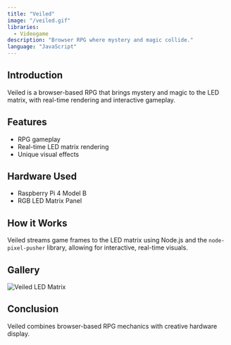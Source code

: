 ```yaml
---
title: "Veiled"
image: "/veiled.gif"
libraries:
  - Videogame
description: "Browser RPG where mystery and magic collide."
language: "JavaScript"
---
```


## Introduction

Veiled is a browser-based RPG that brings mystery and magic to the LED matrix, with real-time rendering and interactive gameplay.

## Features

- RPG gameplay
- Real-time LED matrix rendering
- Unique visual effects

## Hardware Used

- Raspberry Pi 4 Model B
- RGB LED Matrix Panel

## How it Works

Veiled streams game frames to the LED matrix using Node.js and the `node-pixel-pusher` library, allowing for interactive, real-time visuals.

## Gallery

![Veiled LED Matrix](https://cdn.sanity.io/images/kecg41hi/production/e3c5bc72adf785405a476df1db11cbdf9a28c8c6-3840x2160.png?w=828&q=85&fit=max&auto=format)

## Conclusion

Veiled combines browser-based RPG mechanics with creative hardware display.
